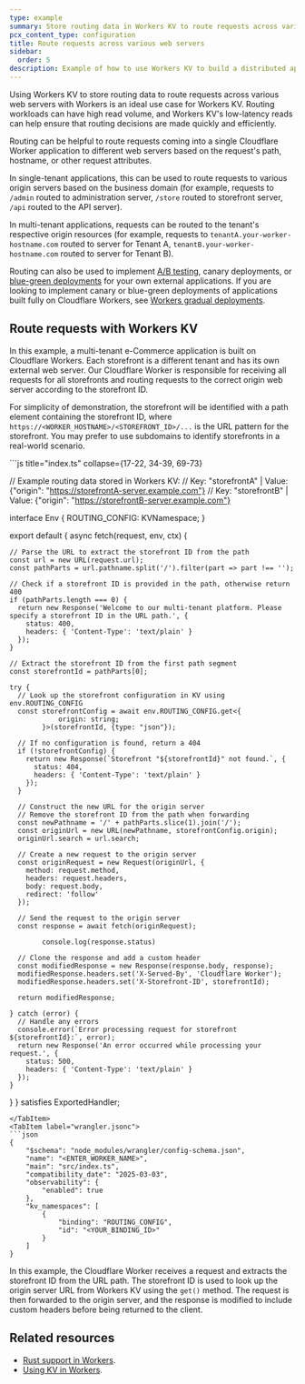 ```yaml
---
type: example
summary: Store routing data in Workers KV to route requests across various web servers with Workers
pcx_content_type: configuration
title: Route requests across various web servers
sidebar:
  order: 5
description: Example of how to use Workers KV to build a distributed application configuration store.
---
```



Using Workers KV to store routing data to route requests across various web servers with Workers is an ideal use case for Workers KV. Routing workloads can have high read volume, and Workers KV's low-latency reads can help ensure that routing decisions are made quickly and efficiently.

Routing can be helpful to route requests coming into a single Cloudflare Worker application to different web servers based on the request's path, hostname, or other request attributes.

In single-tenant applications, this can be used to route requests to various origin servers based on the business domain (for example, requests to `/admin` routed to administration server, `/store` routed to storefront server, `/api` routed to the API server).

In multi-tenant applications, requests can be routed to the tenant's respective origin resources (for example, requests to `tenantA.your-worker-hostname.com` routed to server for Tenant A, `tenantB.your-worker-hostname.com` routed to server for Tenant B).

Routing can also be used to implement [A/B testing](/reference-architecture/diagrams/serverless/a-b-testing-using-workers/), canary deployments, or [blue-green deployments](https://en.wikipedia.org/wiki/Blue%E2%80%93green_deployment) for your own external applications.
If you are looking to implement canary or blue-green deployments of applications built fully on Cloudflare Workers, see [Workers gradual deployments](/workers/configuration/versions-and-deployments/gradual-deployments/).

## Route requests with Workers KV

In this example, a multi-tenant e-Commerce application is built on Cloudflare Workers. Each storefront is a different tenant and has its own external web server.
Our Cloudflare Worker is responsible for receiving all requests for all storefronts and routing requests to the correct origin web server according to the storefront ID.

For simplicity of demonstration, the storefront will be identified with a path element containing the storefront ID, where
`https://<WORKER_HOSTNAME>/<STOREFRONT_ID>/...` is the URL pattern for the storefront. You may prefer to use subdomains to identify storefronts in a real-world scenario.

<Tabs>
<TabItem label="index.ts">
```js title="index.ts" collapse={17-22, 34-39, 69-73}

// Example routing data stored in Workers KV:
// Key: "storefrontA" | Value: {"origin": "https://storefrontA-server.example.com"}
// Key: "storefrontB" | Value: {"origin": "https://storefrontB-server.example.com"}

interface Env {
ROUTING_CONFIG: KVNamespace;
}

export default {
  async fetch(request, env, ctx) {

    // Parse the URL to extract the storefront ID from the path
    const url = new URL(request.url);
    const pathParts = url.pathname.split('/').filter(part => part !== '');

    // Check if a storefront ID is provided in the path, otherwise return 400
    if (pathParts.length === 0) {
      return new Response('Welcome to our multi-tenant platform. Please specify a storefront ID in the URL path.', {
        status: 400,
        headers: { 'Content-Type': 'text/plain' }
      });
    }

    // Extract the storefront ID from the first path segment
    const storefrontId = pathParts[0];

    try {
      // Look up the storefront configuration in KV using env.ROUTING_CONFIG
      const storefrontConfig = await env.ROUTING_CONFIG.get<{
    			origin: string;
    		}>(storefrontId, {type: "json"});

      // If no configuration is found, return a 404
      if (!storefrontConfig) {
        return new Response(`Storefront "${storefrontId}" not found.`, {
          status: 404,
          headers: { 'Content-Type': 'text/plain' }
        });
      }

      // Construct the new URL for the origin server
      // Remove the storefront ID from the path when forwarding
      const newPathname = '/' + pathParts.slice(1).join('/');
      const originUrl = new URL(newPathname, storefrontConfig.origin);
      originUrl.search = url.search;

      // Create a new request to the origin server
      const originRequest = new Request(originUrl, {
        method: request.method,
        headers: request.headers,
        body: request.body,
        redirect: 'follow'
      });

      // Send the request to the origin server
      const response = await fetch(originRequest);

    		console.log(response.status)

      // Clone the response and add a custom header
      const modifiedResponse = new Response(response.body, response);
      modifiedResponse.headers.set('X-Served-By', 'Cloudflare Worker');
      modifiedResponse.headers.set('X-Storefront-ID', storefrontId);

      return modifiedResponse;

    } catch (error) {
      // Handle any errors
      console.error(`Error processing request for storefront ${storefrontId}:`, error);
      return new Response('An error occurred while processing your request.', {
        status: 500,
        headers: { 'Content-Type': 'text/plain' }
      });
    }

}
} satisfies ExportedHandler<Env>;

````
</TabItem>
<TabItem label="wrangler.jsonc">
```json
{
	"$schema": "node_modules/wrangler/config-schema.json",
	"name": "<ENTER_WORKER_NAME>",
	"main": "src/index.ts",
	"compatibility_date": "2025-03-03",
	"observability": {
		"enabled": true
	},
	"kv_namespaces": [
		{
			"binding": "ROUTING_CONFIG",
			"id": "<YOUR_BINDING_ID>"
		}
	]
}
````

</TabItem>
</Tabs>

In this example, the Cloudflare Worker receives a request and extracts the storefront ID from the URL path.
The storefront ID is used to look up the origin server URL from Workers KV using the `get()` method.
The request is then forwarded to the origin server, and the response is modified to include custom headers before being returned to the client.

## Related resources

- [Rust support in Workers](/workers/languages/rust/).
- [Using KV in Workers](/kv/get-started/).
